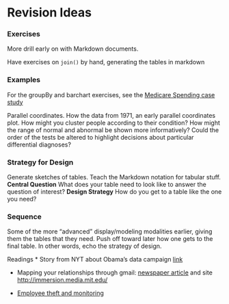 Revision Ideas
========================

### Exercises

More drill early on with Markdown documents.

Have exercises on `join()` by hand, generating the tables in markdown

### Examples

For the groupBy and barchart exercises, see the [Medicare Spending case study](../CaseStudies/MedicareSpending/notes.html)

Parallel coordinates.  How the data from 1971, an early parallel coordinates plot.  How might you cluster people according to their condition?  How might the range of normal and abnormal be shown more informatively?  Could the order of the tests be altered to highlight decisions about particular differential diagnoses? 

### Strategy for Design

Generate sketches of tables.  Teach the Markdown notation for tabular stuff.  **Central Question** What does your table need to look like to answer the question of interest?  **Design Strategy** How do you get to a table like the one you need?

### Sequence

Some of the more "advanced" display/modeling modalities earlier, giving them the tables that they need.  Push off toward later how one gets to the final table.  In other words, echo the strategy of design.

Readings
* Story from NYT about Obama's data campaign [link](http://www.nytimes.com/2013/06/23/magazine/the-obama-campaigns-digital-masterminds-cash-in.html?src=recg)

* Mapping your relationships through gmail: [newspaper article](http://www.boston.com/2013/06/29/SZbsH6c8tiKtdCxTdl5TWM/singlepage.html) and site <http://immersion.media.mit.edu/>

* [Employee theft and monitoring](http://bits.blogs.nytimes.com/2013/08/26/how-surveillance-changes-behavior-a-restaurant-workers-case-study/?hpw)